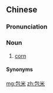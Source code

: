 ==Chinese==
{{zh-forms|alt=苞米}}

===Pronunciation===
{{zh-pron
|m=bāomǐ
|cat=n
}}

===Noun===
{{zh-noun}}

# {{lb|zh|Northeastern Mandarin}} [[corn]]

====Synonyms====
{{zh-dial|玉米}}

[[mg:包米]]
[[zh:包米]]